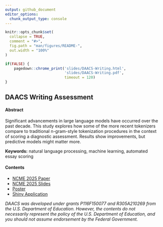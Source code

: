 ```yaml
---
output: github_document
editor_options: 
  chunk_output_type: console
---
```


```r
knitr::opts_chunk$set(
  collapse = TRUE,
  comment = "#>",
  fig.path = "man/figures/README-",
  out.width = "100%"
)

if(FALSE) {
	pagedown::chrome_print('slides/DAACS-Writing.html',
						   'slides/DAACS-Writing.pdf',
						   timeout = 120)
}
```

## DAACS Writing Assessment

#### Abstract

Significant advancements in large language models have occurred over the past decade. This study explores how some of the more recent tokenizers compare to traditional n-gram-style tokenization procedures in the context of scoring a diagnostic assessment. Results show improvements, but predictive models might matter more.

**Keywords:** natural language processing, machine learning, automated essay scoring

#### Contents

* [NCME 2025 Paper](manuscript/NCME_daacs_writing_nlp.pdf)
* [NCME 2025 Slides](slides/DAACS-Writing.pdf)
* [Poster](poster/Writing-NLP-Poster.pdf)
* [Shiny Application](shiny/app.R)

*DAACS was developed under grants P116F150077 and R305A210269 from the U.S. Department of Education. However, the contents do not necessarily represent the policy of the U.S. Department of Education, and you should not assume endorsement by the Federal Government.*
